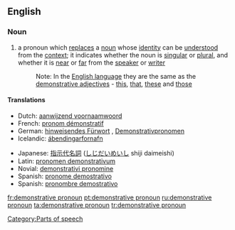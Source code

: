==English==

===Noun===

{{en-noun|sg=[[demonstrative]] [[pronoun]]}}

# {{grammar}} a pronoun which [[replace]]s a [[noun]] whose [[identity]] can be [[understood]] from the [[context]]; it indicates whether the noun is [[singular]] or [[plural]], and whether it is [[near]] or [[far]] from the [[speaker]] or [[writer]]
#:Note: In the [[English language]] they are the same as the [[demonstrative adjective]]s - [[this]], [[that]], [[these]] and [[those]]

====Translations====
{{top}}
*Dutch: [[aanwijzend voornaamwoord]] {{n}}
*French: [[pronom démonstratif]] {{m}}
*German: [[hinweisendes Fürwort]] {{n}}, [[Demonstrativpronomen]] {{n}}
*Icelandic: [[ábendingarfornafn]] {{n}}
{{mid}}
*Japanese: [[指示代名詞]] ([[しじだいめいし]] shiji daimeishi)
*Latin: [[pronomen demonstrativum]]
*Novial: [[demonstrativi pronomine]]
*Spanish: [[pronome demostrativo]] {{m}}
*Spanish: [[pronombre demostrativo]] {{m}}
{{bottom}}

[[Category:Parts of speech]]

[[fr:demonstrative pronoun]]
[[pt:demonstrative pronoun]]
[[ru:demonstrative pronoun]]
[[ta:demonstrative pronoun]]
[[tr:demonstrative pronoun]]